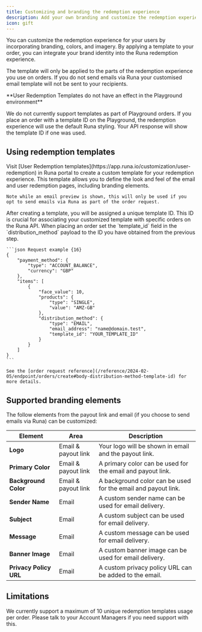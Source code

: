 ```yaml
---
title: Customizing and branding the redemption experience
description: Add your own branding and customize the redemption experience for your recipients
icon: gift
---
```


You can customize the redemption experience for your users by incorporating branding, colors, and imagery. By applying a template to your order, you can integrate your brand identity into the Runa redemption experience.

The template will only be applied to the parts of the redemption experience you use on orders. If you do not send emails via Runa your customised email template will not be sent to your recipients.

<Info>
**User Redemption Templates do not have an effect in the Playground environment**

We do not currently support templates as part of Playground orders. If you place an order with a template ID on the Playground, the redemption experience will use the default Runa styling. Your API response will show the template ID if one was used.

</Info>

## Using redemption templates

<Steps>
  <Step title="Creating a custom template">
    Visit [User Redemption templates](https://app.runa.io/customization/user-redemption) in Runa portal to create a custom template for your redemption experience. This template allows you to define the look and feel of the email and user redemption pages, including branding elements.

    Note while an email preview is shown, this will only be used if you opt to send emails via Runa as part of the order request.

  </Step>
  <Step title="Grab the template ID">
    After creating a template, you will be assigned a unique template ID. This ID is crucial for associating your customized template with specific orders on the Runa API.
  </Step>
  <Step title="Use the template ID in your order request">
    When placing an order set the `template_id` field in the `distribution_method` payload to the ID you have obtained from the previous step.

    ```json Request example {16}
    {
        "payment_method": {
            "type": "ACCOUNT_BALANCE",
            "currency": "GBP"
        },
        "items": [
            {
                "face_value": 10,
                "products": {
                    "type": "SINGLE",
                    "value": "AMZ-GB"
                },
                "distribution_method": {
                    "type": "EMAIL",
                    "email_address": "name@domain.test",
                    "template_id": "YOUR_TEMPLATE_ID"
                }
            }
        ]
    }
    ```

    See the [order request reference](/reference/2024-02-05/endpoint/orders/create#body-distribution-method-template-id) for more details.

  </Step>
</Steps>

## Supported branding elements

The follow elements from the payout link and email (if you choose to send emails via Runa) can be customized:

| Element                | Area                | Description                                                   |
| ---------------------- | ------------------- | ------------------------------------------------------------- |
| **Logo**               | Email & payout link | Your logo will be shown in email and the payout link.         |
| **Primary Color**      | Email & payout link | A primary color can be used for the email and payout link.    |
| **Background Color**   | Email & payout link | A background color can be used for the email and payout link. |
| **Sender Name**        | Email               | A custom sender name can be used for email delivery.          |
| **Subject**            | Email               | A custom subject can be used for email delivery.              |
| **Message**            | Email               | A custom message can be used for email delivery.              |
| **Banner Image**       | Email               | A custom banner image can be used for email delivery.         |
| **Privacy Policy URL** | Email               | A custom privacy policy URL can be added to the email.        |

## Limitations

We currently support a maximum of 10 unique redemption templates usage per order. Please talk to your Account Managers if you need support with this.
